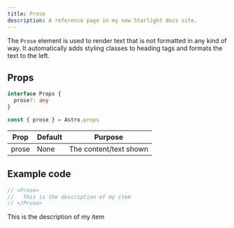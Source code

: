 ```yaml
---
title: Prose
description: A reference page in my new Starlight docs site.
---
```




The `Prose` element is used to render text that is not formatted in any kind of way. It automatically adds styling classes to heading tags and formats the text to the left.

## Props
```ts
interface Props {
  prose?: any
}

const { prose } = Astro.props
```

| Prop | Default | Purpose |
| ----------- | ----------- | ----------- |
| prose | None | The content/text shown |

## Example code

```js title="index.astro"
// <Prose>
//   This is the description of my item
// </Prose>
```

<Window>
  <Prose>
    This is the description of my item
  </Prose>
</Window>
